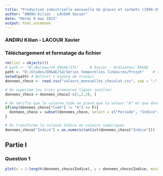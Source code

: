 ---
title: "Production industrielle mensuelle de glaces et sorbets (1990-2023)"
author: "ANDRU Kilian - LACOUR Xavier"
date: "Mardi 9 mai 2023"
output: html_notebook
---
### ANDRU Kilian - LACOUR Xavier



### Téléchargement et formatage du fichier

```{r}
rm(list = objects())
# path <- "W:/Bureau/S4_ENSAE/STL"     # Xavier - Ordinateur ENSAE
path <- "D:/Etudes/ENSAE/S4/Séries temporelles linéaires/Projet"    # Xavier - Ordinateur perso
setwd(path) # Definit l'espace de travail
donnees_choco <- read.csv("valeurs_mensuelles_chocolat.csv", sep = ";", col.names = c("Periode", "Indice", "Code"))

# On supprime les trois premieres lignes inutiles
donnees_choco = donnees_choco[-c(1,2,3), ]

# On vérifie que la colonne Code ne prend que la valeur "A" et que donc l'ensemble des valeurs sont normales
if(any(donnees_choco["Code"] != "A") == F){
  donnees_choco = subset(donnees_choco, select = c("Periode", "Indice"))
}

# On transforme la colonne Indice en valeurs numériques
donnees_choco["Indice"] = as.numeric(unlist(donnees_choco["Indice"]))

```


## Partie I

### Question 1



```{r}
plot(x = 1:length(donnees_choco$Indice), y = donnees_choco$Indice, main = "Indice de production (1990-2023)", xlab = "Mois", ylab = "Valeur mensuelle de l'indice")

```

